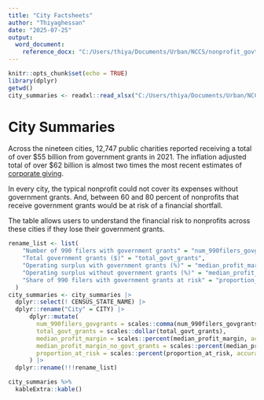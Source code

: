 ```yaml
---
title: "City Factsheets"
author: "Thiyaghessan"
date: "2025-07-25"
output: 
  word_document:
    reference_docx: "C:/Users/thiya/Documents/Urban/NCCS/nonprofit_govt_grants/templates/Urban_Two-Page_Fact_Sheet_Template.dotm"
---
```


```r
knitr::opts_chunk$set(echo = TRUE)
library(dplyr)
getwd()
city_summaries <- readxl::read_xlsx("C:/Users/thiya/Documents/Urban/NCCS/nonprofit_govt_grants/data/data_requests/summarized_metrics_intermediat.xlsx", sheet = 2)
```

# City Summaries

Across the nineteen cities, 12,747 public charities reported receiving a total 
of over $55 billion from government grants in 2021. The inflation adjusted total 
of over $62 billion is almost two times the most recent estimates of [corporate 
giving](https://philanthropy.indianapolis.iu.edu/news-events/news/_news/2024/giving-usa-us-charitable-giving-totaled-557.16-billion-in-2023.html).

In every city, the typical nonprofit could not cover its expenses without
government grants. And, between 60 and 80 percent of nonprofits that receive 
government grants would be at risk of a financial shortfall.

The table allows users to understand the financial risk to nonprofits across these cities
if they lose their government grants.

```r
rename_list <- list(
    "Number of 990 filers with government grants" = "num_990filers_govgrants",
    "Total government grants ($)" = "total_govt_grants",
    "Operating surplus with government grants (%)" = "median_profit_margin",
    "Operating surplus without government grants (%)" = "median_profit_margin_no_govt_grants",
    "Share of 990 filers with government grants at risk" = "proportion_at_risk"
  )
city_summaries <- city_summaries |>
  dplyr::select(! CENSUS_STATE_NAME) |>
  dplyr::rename("City" = CITY) |>
      dplyr::mutate(
        num_990filers_govgrants = scales::comma(num_990filers_govgrants),
        total_govt_grants = scales::dollar(total_govt_grants),
        median_profit_margin = scales::percent(median_profit_margin, accuracy = 0.01),
        median_profit_margin_no_govt_grants = scales::percent(median_profit_margin_no_govt_grants, accuracy = 0.01),
        proportion_at_risk = scales::percent(proportion_at_risk, accuracy = 0.01)
      ) |>
  dplyr::rename(!!!rename_list)
```

```r
city_summaries %>%
  kableExtra::kable()
```


